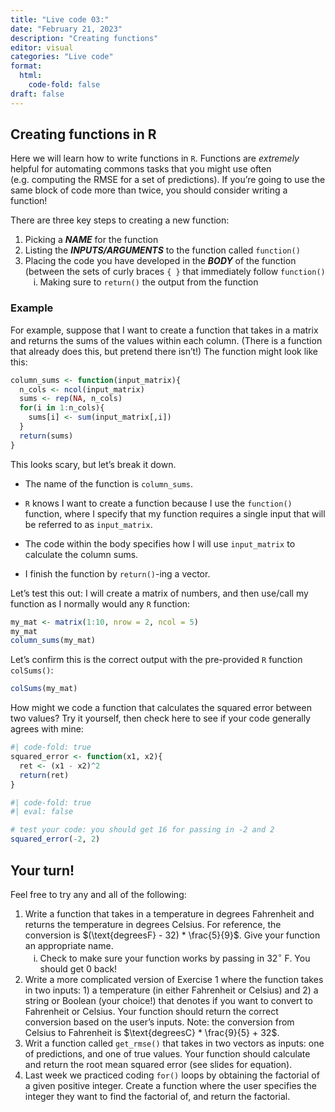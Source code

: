 ```yaml
---
title: "Live code 03:"
date: "February 21, 2023"
description: "Creating functions"
editor: visual
categories: "Live code"
format:
  html: 
    code-fold: false
draft: false
---
```


## Creating functions in R

Here we will learn how to write functions in `R`. Functions are *extremely* helpful for automating commons tasks that you might use often (e.g. computing the RMSE for a set of predictions). If you're going to use the same block of code more than twice, you should consider writing a function!

There are three key steps to creating a new function:

1.  Picking a ***NAME*** for the function
2.  Listing the ***INPUTS/ARGUMENTS*** to the function called `function()`
3.  Placing the code you have developed in the ***BODY*** of the function (between the sets of curly braces `{ }` that immediately follow `function()`
    i.  Making sure to `return()` the output from the function

### Example 

For example, suppose that I want to create a function that takes in a matrix and returns the sums of the values within each column. (There is a function that already does this, but pretend there isn't!) The function might look like this:

```r
column_sums <- function(input_matrix){
  n_cols <- ncol(input_matrix)
  sums <- rep(NA, n_cols)
  for(i in 1:n_cols){
    sums[i] <- sum(input_matrix[,i])
  }
  return(sums)
}
```

This looks scary, but let's break it down.

-   The name of the function is `column_sums`.

-   `R` knows I want to create a function because I use the `function()` function, where I specify that my function requires a single input that will be referred to as `input_matrix`.

-   The code within the body specifies how I will use `input_matrix` to calculate the column sums.

-   I finish the function by `return()`-ing a vector.

Let's test this out: I will create a matrix of numbers, and then use/call my function as I normally would any `R` function:

```r
my_mat <- matrix(1:10, nrow = 2, ncol = 5)
my_mat
column_sums(my_mat)
```

Let's confirm this is the correct output with the pre-provided `R` function `colSums()`:

```r
colSums(my_mat)
```

How might we code a function that calculates the squared error between two values? Try it yourself, then check here to see if your code generally agrees with mine:

```r
#| code-fold: true
squared_error <- function(x1, x2){
  ret <- (x1 - x2)^2
  return(ret)
}

```

```r
#| code-fold: true
#| eval: false

# test your code: you should get 16 for passing in -2 and 2
squared_error(-2, 2)
```

## Your turn!

Feel free to try any and all of the following:

1.  Write a function that takes in a temperature in degrees Fahrenheit and returns the temperature in degrees Celsius. For reference, the conversion is $(\text{degreesF} - 32) * \frac{5}{9}$. Give your function an appropriate name.
    i.  Check to make sure your function works by passing in $32^\circ$ F. You should get 0 back!
2.  Write a more complicated version of Exercise 1 where the function takes in two inputs: 1) a temperature (in either Fahrenheit or Celsius) and 2) a string or Boolean (your choice!) that denotes if you want to convert to Fahrenheit or Celsius. Your function should return the correct conversion based on the user's inputs. Note: the conversion from Celsius to Fahrenheit is $\text{degreesC} * \frac{9}{5} + 32$.
3. Writ a function called `get_rmse()` that takes in two vectors as inputs: one of predictions, and one of true values. Your function should calculate and return the root mean squared error (see slides for equation).
4. Last week we practiced coding `for()` loops by obtaining the factorial of a given positive integer. Create a function where the user specifies the integer they want to find the factorial of, and return the factorial. 
